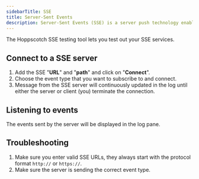 ```yaml
---
sidebarTitle: SSE
title: Server-Sent Events
description: Server-Sent Events (SSE) is a server push technology enabling a client to receive automatic updates from a server via HTTP connection.
---
```


The Hoppscotch SSE testing tool lets you test out your SSE services.

## Connect to a SSE server

1. Add the SSE "**URL**" and "**path**" and click on "**Connect**".
2. Choose the event type that you want to subscribe to and connect.
3. Message from the SSE server will continuously updated in the log until either the server or client (you) terminate the connection.

## Listening to events

The events sent by the server will be displayed in the log pane.

## Troubleshooting

1. Make sure you enter valid SSE URLs, they always start with the protocol format `http://` or `https://`.
2. Make sure the server is sending the correct event type.
